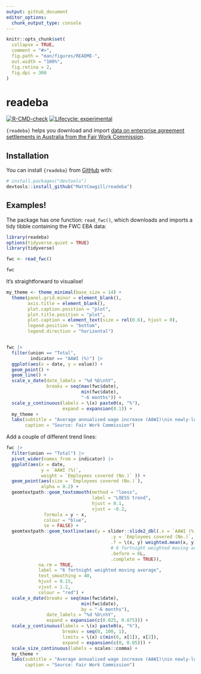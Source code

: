 ```yaml
---
output: github_document
editor_options: 
  chunk_output_type: console
---
```


<!-- README.md is generated from README.Rmd. Please edit that file -->

```r
knitr::opts_chunk$set(
  collapse = TRUE,
  comment = "#>",
  fig.path = "man/figures/README-",
  out.width = "100%",
  fig.retina = 2,
  fig.dpi = 300
)
```

# readeba

<!-- badges: start -->

[![R-CMD-check](https://github.com/MattCowgill/readeba/actions/workflows/R-CMD-check.yaml/badge.svg)](https://github.com/MattCowgill/readeba/actions/workflows/R-CMD-check.yaml)
[![Lifecycle: experimental](https://img.shields.io/badge/lifecycle-experimental-orange.svg)](https://lifecycle.r-lib.org/articles/stages.html#experimental)
<!-- badges: end -->

`{readeba}` helps you download and import [data on enterprise agreement settlements in Australia from the Fair Work Commission](https://www.fwc.gov.au/agreements-awards/enterprise-agreements/about-enterprise-agreements/statistical-reports-enterprise?idU=1).

## Installation

You can install `{readeba}` from [GitHub](https://github.com/) with:

``` r
# install.packages("devtools")
devtools::install_github("MattCowgill/readeba")
```

## Examples!

The package has one function: `read_fwc()`, which downloads and imports a tidy tibble containing the FWC EBA data:

```r
library(readeba)
options(tidyverse.quiet = TRUE)
library(tidyverse)

fwc <- read_fwc()

fwc 
```

It's straightforward to visualise!


```r
my_theme <- theme_minimal(base_size = 14) +
  theme(panel.grid.minor = element_blank(),
        axis.title = element_blank(),
        plot.caption.position = "plot",
        plot.title.position = "plot",
        plot.caption = element_text(size = rel(0.6), hjust = 0),
        legend.position = "bottom",
        legend.direction = "horizontal")


fwc |> 
  filter(union == "Total",
         indicator == "AAWI (%)") |> 
  ggplot(aes(x = date, y = value)) +
  geom_point() +
  geom_line() +
  scale_x_date(date_labels = "%d %b\n%Y",
               breaks = seq(max(fwc$date),
                            min(fwc$date),
                            "-6 months")) +
  scale_y_continuous(labels = \(x) paste0(x, "%"),
                     expand = expansion(0.1)) +
  my_theme +
  labs(subtitle = "Average annualised wage increase (AAWI)\nin newly-lodged enterprise agreements",
       caption = "Source: Fair Work Commission")
```

Add a couple of different trend lines:
```r
fwc |> 
  filter(union == "Total") |> 
  pivot_wider(names_from = indicator) |> 
  ggplot(aes(x = date, 
             y = `AAWI (%)`,
             weight = `Employees covered (No.)` )) +
  geom_point(aes(size = `Employees covered (No.)`),
             alpha = 0.2) +
  geomtextpath::geom_textsmooth(method = "loess",
                                label = "LOESS trend",
                                hjust = 0.1,
                                vjust = -0.2,
              formula = y ~ x,
              colour = "blue",
              se = FALSE) +
  geomtextpath::geom_textline(aes(y = slider::slide2_dbl(.x = `AAWI (%)`,
                                       .y = `Employees covered (No.)`,
                                       .f = \(x, y) weighted.mean(x, y),
                                       # 6 fortnight weighted moving average
                                       .before = 6L,
                                       .complete = TRUE)),
            na.rm = TRUE,
            label = "6 fortnight weighted moving average",
            text_smoothing = 40,
            hjust = 0.15,
            vjust = 1.2,
            colour = "red") +
  scale_x_date(breaks = seq(max(fwc$date), 
                            min(fwc$date), 
                            by = "-6 months"),
               date_labels = "%d %b\n%Y",
               expand = expansion(c(0.025, 0.075))) +
  scale_y_continuous(labels = \(x) paste0(x, "%"),
                     breaks = seq(0, 100, 1),
                     limits = \(x) c(min(0, x[1]), x[2]),
                     expand = expansion(c(0, 0.05))) +
  scale_size_continuous(labels = scales::comma) +
  my_theme +
  labs(subtitle = "Average annualised wage increase (AAWI)\nin newly-lodged enterprise agreements",
       caption = "Source: Fair Work Commission")
```
